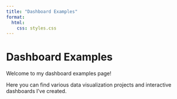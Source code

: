 ```yaml
---
title: "Dashboard Examples"
format:
  html:
    css: styles.css
---
```


# Dashboard Examples

Welcome to my dashboard examples page!

Here you can find various data visualization projects and interactive dashboards I've created.